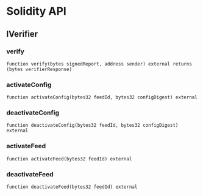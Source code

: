 # Solidity API

## IVerifier

### verify

```solidity
function verify(bytes signedReport, address sender) external returns (bytes verifierResponse)
```

### activateConfig

```solidity
function activateConfig(bytes32 feedId, bytes32 configDigest) external
```

### deactivateConfig

```solidity
function deactivateConfig(bytes32 feedId, bytes32 configDigest) external
```

### activateFeed

```solidity
function activateFeed(bytes32 feedId) external
```

### deactivateFeed

```solidity
function deactivateFeed(bytes32 feedId) external
```
